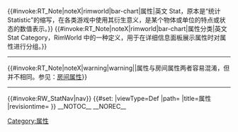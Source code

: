 {{#invoke:RT_Note|noteX|rimworld|bar-chart|属性|英文 Stat，原本是“统计 Statistic”的缩写，在各类游戏中使用其衍生意义，是某个物体或单位的特点或状态的数值表示。}}
{{#invoke:RT_Note|noteX|rimworld|bar-chart|属性分类|英文 Stat Category，RimWorld 中的一种定义，用于在详细信息面板展示属性时对属性进行分组。}}
<hr/>
{{#invoke:RT_Note|noteX|warning|warning||属性与房间属性两者容易混淆，但并不相同。参见：[[RoomStats|房间属性]]}}
----
{{#invoke:RW_StatNav|nav}}
{{DISPLAYTITLE:属性}}
{{#set:
|viewType=Def
|path={{FULLPAGENAME}}
|title=属性
|revisiontime={{REVISIONTIMESTAMP}}
}}
__NOTOC__
__NOREC__
[[Category:属性]]
